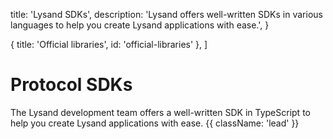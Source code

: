 
  title: 'Lysand SDKs',
  description:
    'Lysand offers well-written SDKs in various languages to help you create Lysand applications with ease.',
}

  { title: 'Official libraries', id: 'official-libraries' },
]

# Protocol SDKs

The Lysand development team offers a well-written SDK in TypeScript to help you create Lysand applications with ease. {{ className: 'lead' }}

<Libraries />

